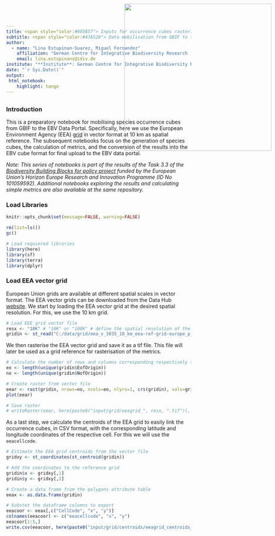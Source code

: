 ```yaml
---
title: <span style="color:#005857"> Inputs for occurrence cubes rasterisation - EEA vector grid
subtitle: <span style="color:#47A52A"> Data mobilisation from GBIF to the EBV Data Portal<span>
author: 
  - name: "Lina Estupinan-Suarez, Miguel Fernandez"
    affiliation: "German Centre for Integrative Biodiversity Research (iDiv)"
    email: lina.estupinans@idiv.de
institute: "**Institute**: German Centre for Integrative Biodiversity Research (iDiv)"
date: "`r Sys.Date()`"
output:
 html_notebook:
    highlight: tango
---
```

<!-- <img src="C:\gitrepo\B-Cubed_data_mobilization\input\logos\B3_logo_full.png" style='width: 200px; position:absolute; top:0; right:0; padding:10px;'/> -->
<img src="C:\gitrepo\B-Cubed_data_mobilization\input\logos\idiv+b3.png" style='width: 400px; position:absolute; top:0; right:0; padding:10px;'/>
---


### Introduction
This is a preparatory notebook for mobilising species occurrence cubes from GBIF to the EBV Data Portal. Specifically, here we use the European Environment Agency (EEA) [grid](https://sdi.eea.europa.eu/catalogue/srv/eng/catalog.search#/metadata/e834751f-19d1-4842-823d-e90e600c5993) in vector format at 10 km as spatial reference.
The subsequent notebooks focus on the generation of species cubes, the calculation of metrics, and the conversion of the results into the EBV cube format for final upload to the EBV data portal.

*Note: This series of notebooks is part of the results of the Task 3.3 of the [Biodiversity Building Blocks for policy project](https://b-cubed.eu/) funded by the European Union’s Horizon Europe Research and Innovation Programme (ID No 101059592). Additional notebooks exploring the results and calculating simple metrics are also available at the same repository.*

### Load Libraries
```r
knitr::opts_chunk$set(message=FALSE, warning=FALSE)
```

```r
rm(list=ls())
gc()

# Load requiered libraries
library(here)
library(sf)
library(terra)
library(dplyr)
```

### Load EEA vector grid
European Union grids are available at different spatial scales in vector format. The EEA vector grids can be downloaded from the Data Hub [website](https://sdi.eea.europa.eu/catalogue/srv/eng/catalog.search#/metadata/e834751f-19d1-4842-823d-e90e600c5993). We start by loading the EEA vector grid at the desired spatial resolution. For this, we use the 10 km grid.

```r
# Load EEE grid vector file
resx <- "10K" # "10K" or "100K" # define the spatial resolution of the vector file
gridin <- st_read("C:/data/grid/eea_v_3035_10_km_eea-ref-grid-europe_p_2011_v01_r00/Grid_ETRS89-LAEA_10K.shp")
```

We then rasterise the EEA vector grid and save it as a tif file. This file will later be used as a grid reference for rasterisation of the metrics.

```r
# Calculate the number of rows and columns corresponding respectively to latitude and longitude
eo <- length(unique(gridin$EofOrigin))
no <- length(unique(gridin$NofOrigin))

# Create raster from vector file
eear <- rast(gridin, nrows=no, ncols=eo, nlyrs=1, crs(gridin), vals=gridin$NofOrigin)
plot(eear)

# Save raster
# writeRaster(eear, here(paste0("input/grid/eeagrid_", resx, ".tif")), datatype = 'INT4S', overwrite=TRUE)
```

As a last step, we calculate the centroids of the EEA grid to easily link the occurrence cubes, in CSV format, with the corresponding latitude and longitude coordinates of the respective cell. For this we will use the `eeacellcode`.

```r
# Estimate the EEA grid centroids from the vector file
gridxy <- st_coordinates(st_centroid(gridin))

# Add the coordinates to the reference grid
gridin$x <- gridxy[,1]
gridin$y <- gridxy[,2]

# Create a data frame from the polygons attribute table
eeax <- as.data.frame(gridin)

# Substet the dataframe columns to export
eeacoor <- eeax[,c("CellCode", "x", "y")]
colnames(eeacoor) <- c("eeacellcode", "x", "y")
eeacoor[1:5,]
write.csv(eeacoor, here(paste0("input/grid/centroids/eeagrid_centroids_", resx, ".csv")))#, overwrite=TRUE,  datatype = 'INT4S', )
```